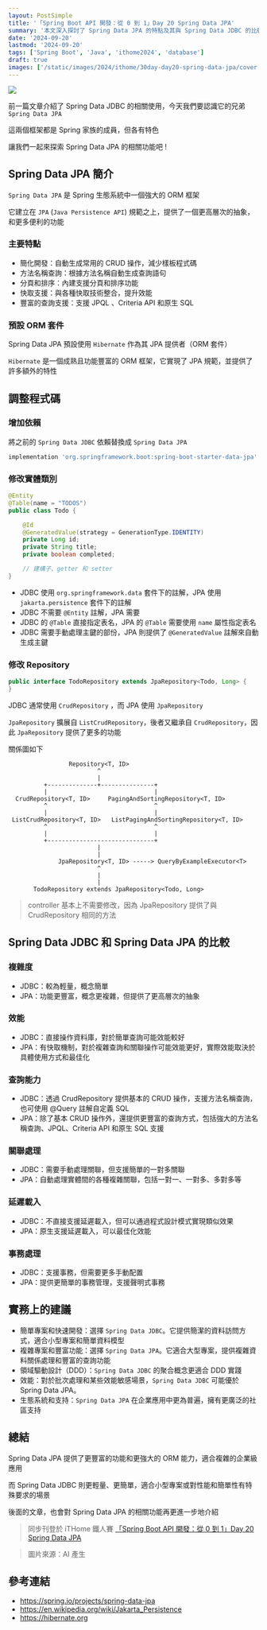 ```yaml
---
layout: PostSimple
title: '「Spring Boot API 開發：從 0 到 1」Day 20 Spring Data JPA'
summary: '本文深入探討了 Spring Data JPA 的特點及其與 Spring Data JDBC 的比較。文章首先介紹了 Spring Data JPA 的主要特點，包括簡化開發、方法名稱查詢、分頁和排序支援等。接著，文章詳細說明了如何在 Spring Boot 項目中集成 Spring Data JPA，包括添加依賴、修改實體類別和建立 Repository。文章還對比了 Spring Data JPA 和 Spring Data JDBC 在複雜度、效能、查詢能力、關聯處理、延遲載入和事務處理等方面的差異。最後，文章提供了實務上的選擇建議，幫助開發者根據專案需求選擇合適的數據訪問框架。這篇文章為 Spring Boot 開發者提供了全面的 Spring Data JPA 使用指南，有助於理解和選擇適合項目需求的 ORM 框架'
date: '2024-09-20'
lastmod: '2024-09-20'
tags: ['Spring Boot', 'Java', 'ithome2024', 'database']
draft: true
images: ['/static/images/2024/ithome/30day-day20-spring-data-jpa/cover.webp']
---
```


![](https://image.cashwu.com/2024/ithome/30day-day20-spring-data-jpa/cover.webp)

前一篇文章介紹了 Spring Data JDBC 的相關使用，今天我們要認識它的兄弟 `Spring Data JPA`

這兩個框架都是 Spring 家族的成員，但各有特色

讓我們一起來探索 Spring Data JPA 的相關功能吧 !

## Spring Data JPA 簡介

`Spring Data JPA` 是 Spring 生態系統中一個強大的 ORM 框架

它建立在 `JPA` (`Java Persistence API`) 規範之上，提供了一個更高層次的抽象，和更多便利的功能

### 主要特點

- 簡化開發：自動生成常用的 CRUD 操作，減少樣板程式碼
- 方法名稱查詢：根據方法名稱自動生成查詢語句
- 分頁和排序：內建支援分頁和排序功能
- 快取支援：與各種快取技術整合，提升效能
- 豐富的查詢支援：支援 JPQL 、Criteria API 和原生 SQL

### 預設 ORM 套件

Spring Data JPA 預設使用 `Hibernate` 作為其 JPA 提供者（ORM 套件）

`Hibernate` 是一個成熟且功能豐富的 ORM 框架，它實現了 JPA 規範，並提供了許多額外的特性

## 調整程式碼

### 增加依賴

將之前的 `Spring Data JDBC` 依賴替換成 `Spring Data JPA`

```groovy
implementation 'org.springframework.boot:spring-boot-starter-data-jpa'
```

### 修改實體類別

```java
@Entity
@Table(name = "TODOS")
public class Todo {

    @Id
    @GeneratedValue(strategy = GenerationType.IDENTITY)
    private Long id;
    private String title;
    private boolean completed;

    // 建構子、getter 和 setter
}
```

- JDBC 使用 `org.springframework.data` 套件下的註解，JPA 使用 `jakarta.persistence` 套件下的註解
- JDBC 不需要 `@Entity` 註解，JPA 需要
- JDBC 的 `@Table` 直接指定表名，JPA 的 `@Table` 需要使用 `name` 屬性指定表名
- JDBC 需要手動處理主鍵的部份，JPA 則提供了 `@GeneratedValue` 註解來自動生成主鍵

### 修改 Repository

```java
public interface TodoRepository extends JpaRepository<Todo, Long> {
}
```

JDBC 通常使用 `CrudRepository` ，而 JPA 使用 `JpaRepository`

`JpaRepository` 擴展自 `ListCrudRepository`，後者又繼承自 `CrudRepository`，因此 `JpaRepository` 提供了更多的功能

關係圖如下

```
                 Repository<T, ID>
                         ^
                         |
          +--------------+---------------+
          |                              |
  CrudRepository<T, ID>     PagingAndSortingRepository<T, ID>
          ^                              ^
          |                              |
 ListCrudRepository<T, ID>   ListPagingAndSortingRepository<T, ID>
          ^                              ^
          |                              |
          +------------------------------+
                         |
                         |
              JpaRepository<T, ID> -----> QueryByExampleExecutor<T>
                         ^
                         |
                         |
       TodoRepository extends JpaRepository<Todo, Long>
```

> controller 基本上不需要修改，因為 JpaRepository 提供了與 CrudRepository 相同的方法

## Spring Data JDBC 和 Spring Data JPA 的比較

### 複雜度

- JDBC：較為輕量，概念簡單
- JPA：功能更豐富，概念更複雜，但提供了更高層次的抽象

### 效能

- JDBC：直接操作資料庫，對於簡單查詢可能效能較好
- JPA：有快取機制，對於複雜查詢和關聯操作可能效能更好，實際效能取決於具體使用方式和最佳化

### 查詢能力

- JDBC：透過 CrudRepository 提供基本的 CRUD 操作，支援方法名稱查詢，也可使用 @Query 註解自定義 SQL
- JPA：除了基本 CRUD 操作外，還提供更豐富的查詢方式，包括強大的方法名稱查詢、JPQL、Criteria API 和原生 SQL 支援

### 關聯處理

- JDBC：需要手動處理關聯，但支援簡單的一對多關聯
- JPA：自動處理實體間的各種複雜關聯，包括一對一、一對多、多對多等

### 延遲載入

- JDBC：不直接支援延遲載入，但可以通過程式設計模式實現類似效果
- JPA：原生支援延遲載入，可以最佳化效能

### 事務處理

- JDBC：支援事務，但需要更多手動配置
- JPA：提供更簡單的事務管理，支援聲明式事務

## 實務上的建議

- 簡單專案和快速開發：選擇 `Spring Data JDBC`。它提供簡潔的資料訪問方式，適合小型專案和簡單資料模型
- 複雜專案和豐富功能：選擇 `Spring Data JPA`。它適合大型專案，提供複雜資料關係處理和豐富的查詢功能
- 領域驅動設計（DDD）：`Spring Data JDBC` 的聚合概念更適合 DDD 實踐
- 效能：對於批次處理和某些效能敏感場景，`Spring Data JDBC` 可能優於 Spring Data JPA。
- 生態系統和支持：`Spring Data JPA` 在企業應用中更為普遍，擁有更廣泛的社區支持

## 總結

Spring Data JPA 提供了更豐富的功能和更強大的 ORM 能力，適合複雜的企業級應用

而 Spring Data JDBC 則更輕量、更簡單，適合小型專案或對性能和簡單性有特殊要求的場景

後面的文章，也會對 Spring Data JPA 的相關功能再更進一步地介紹

> 同步刊登於 iTHome 鐵人賽 [「Spring Boot API 開發：從 0 到 1」Day 20 Spring Data JPA](https://ithelp.ithome.com.tw/articles/10348407)

> 圖片來源：AI 產生

## 參考連結

- https://spring.io/projects/spring-data-jpa
- https://en.wikipedia.org/wiki/Jakarta_Persistence
- https://hibernate.org
